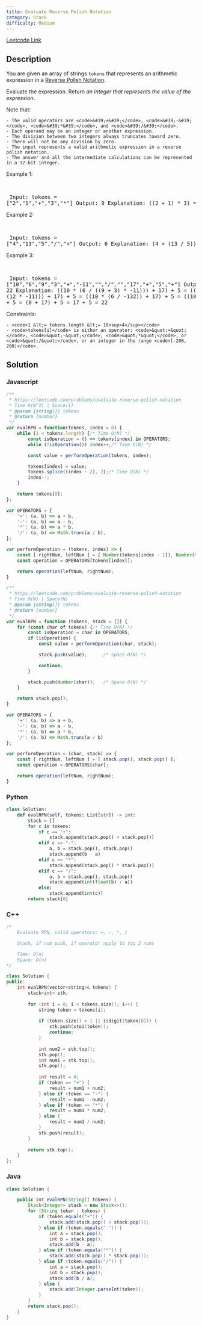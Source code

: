 ```yaml
---
title: Evaluate Reverse Polish Notation
category: Stack
difficulty: Medium
---
```


<Callout>

[Leetcode Link](https://leetcode.com/problems/evaluate-reverse-polish-notation)

</Callout>

## Description
You are given an array of strings <code>tokens</code> that represents an arithmetic expression in a <a href="http://en.wikipedia.org/wiki/Reverse_Polish_notation" target="_blank">Reverse Polish Notation</a>.

Evaluate the expression. Return *an integer that represents the value of the expression*.

Note that:


	- The valid operators are <code>&#39;+&#39;</code>, <code>&#39;-&#39;</code>, <code>&#39;*&#39;</code>, and <code>&#39;/&#39;</code>.
	- Each operand may be an integer or another expression.
	- The division between two integers always truncates toward zero.
	- There will not be any division by zero.
	- The input represents a valid arithmetic expression in a reverse polish notation.
	- The answer and all the intermediate calculations can be represented in a 32-bit integer.


 
Example 1:

<br /><pre className="overflow-x-auto">
Input: tokens = [&quot;2&quot;,&quot;1&quot;,&quot;+&quot;,&quot;3&quot;,&quot;*&quot;]
Output: 9
Explanation: ((2 + 1) * 3) = 9
</pre>

Example 2:

<br /><pre className="overflow-x-auto">
Input: tokens = [&quot;4&quot;,&quot;13&quot;,&quot;5&quot;,&quot;/&quot;,&quot;+&quot;]
Output: 6
Explanation: (4 + (13 / 5)) = 6
</pre>

Example 3:

<br /><pre className="overflow-x-auto">
Input: tokens = [&quot;10&quot;,&quot;6&quot;,&quot;9&quot;,&quot;3&quot;,&quot;+&quot;,&quot;-11&quot;,&quot;*&quot;,&quot;/&quot;,&quot;*&quot;,&quot;17&quot;,&quot;+&quot;,&quot;5&quot;,&quot;+&quot;]
Output: 22
Explanation: ((10 * (6 / ((9 + 3) * -11))) + 17) + 5
= ((10 * (6 / (12 * -11))) + 17) + 5
= ((10 * (6 / -132)) + 17) + 5
= ((10 * 0) + 17) + 5
= (0 + 17) + 5
= 17 + 5
= 22
</pre>

 
Constraints:


	- <code>1 &lt;= tokens.length &lt;= 10<sup>4</sup></code>
	- <code>tokens[i]</code> is either an operator: <code>&quot;+&quot;</code>, <code>&quot;-&quot;</code>, <code>&quot;*&quot;</code>, or <code>&quot;/&quot;</code>, or an integer in the range <code>[-200, 200]</code>.



## Solution

### Javascript
```javascript
/**
 * https://leetcode.com/problems/evaluate-reverse-polish-notation
 * Time O(N^2) | Space(1)
 * @param {string[]} tokens
 * @return {number}
 */
var evalRPN = function(tokens, index = 0) {
    while (1 < tokens.length) {/* Time O(N) */
        const isOperation = () => tokens[index] in OPERATORS;
        while (!isOperation()) index++;/* Time O(N) */

        const value = performOperation(tokens, index);

        tokens[index] = value;
        tokens.splice((index - 2), 2);/* Time O(N) */
        index--;
    }

    return tokens[0];
};

var OPERATORS = {
    '+': (a, b) => a + b,
    '-': (a, b) => a - b,
    '*': (a, b) => a * b,
    '/': (a, b) => Math.trunc(a / b),
};

var performOperation = (tokens, index) => {
    const [ rightNum, leftNum ] = [ Number(tokens[index - 1]), Number(tokens[index - 2]) ]
    const operation = OPERATORS[tokens[index]];

    return operation(leftNum, rightNum);
}

/**
 * https://leetcode.com/problems/evaluate-reverse-polish-notation
 * Time O(N) | Space(N)
 * @param {string[]} tokens
 * @return {number}
 */
var evalRPN = function (tokens, stack = []) {
    for (const char of tokens) {/* Time O(N) */
        const isOperation = char in OPERATORS;
        if (isOperation) {
            const value = performOperation(char, stack);

            stack.push(value);      /* Space O(N) */

            continue;
        }

        stack.push(Number(char));   /* Space O(N) */
    }

    return stack.pop();
}

var OPERATORS = {
    '+': (a, b) => a + b,
    '-': (a, b) => a - b,
    '*': (a, b) => a * b,
    '/': (a, b) => Math.trunc(a / b)
};

var performOperation = (char, stack) => {
    const [ rightNum, leftNum ] = [ stack.pop(), stack.pop() ];
    const operation = OPERATORS[char];

    return operation(leftNum, rightNum);
}
```
### Python
```python
class Solution:
    def evalRPN(self, tokens: List[str]) -> int:
        stack = []
        for c in tokens:
            if c == "+":
                stack.append(stack.pop() + stack.pop())
            elif c == "-":
                a, b = stack.pop(), stack.pop()
                stack.append(b - a)
            elif c == "*":
                stack.append(stack.pop() * stack.pop())
            elif c == "/":
                a, b = stack.pop(), stack.pop()
                stack.append(int(float(b) / a))
            else:
                stack.append(int(c))
        return stack[0]

```
### C++
```cpp
/*
    Evaluate RPN, valid operators: +, -, *, /

    Stack, if num push, if operator apply to top 2 nums

    Time: O(n)
    Space: O(n)
*/

class Solution {
public:
    int evalRPN(vector<string>& tokens) {
        stack<int> stk;
        
        for (int i = 0; i < tokens.size(); i++) {
            string token = tokens[i];
            
            if (token.size() > 1 || isdigit(token[0])) {
                stk.push(stoi(token));
                continue;
            }
            
            int num2 = stk.top();
            stk.pop();
            int num1 = stk.top();
            stk.pop();
            
            int result = 0;
            if (token == "+") {
                result = num1 + num2;
            } else if (token == "-") {
                result = num1 - num2;
            } else if (token == "*") {
                result = num1 * num2;
            } else {
                result = num1 / num2;
            }
            stk.push(result);
        }
        
        return stk.top();
    }
};

```
### Java
```java
class Solution {

    public int evalRPN(String[] tokens) {
        Stack<Integer> stack = new Stack<>();
        for (String token : tokens) {
            if (token.equals("+")) {
                stack.add(stack.pop() + stack.pop());
            } else if (token.equals("-")) {
                int a = stack.pop();
                int b = stack.pop();
                stack.add(b - a);
            } else if (token.equals("*")) {
                stack.add(stack.pop() * stack.pop());
            } else if (token.equals("/")) {
                int a = stack.pop();
                int b = stack.pop();
                stack.add(b / a);
            } else {
                stack.add(Integer.parseInt(token));
            }
        }
        return stack.pop();
    }
}

```


